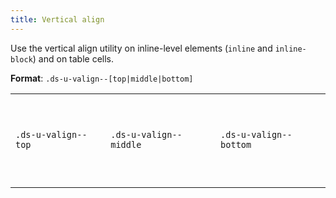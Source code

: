 ```yaml
---
title: Vertical align
---
```


Use the vertical align utility on inline-level elements (`inline` and `inline-block`) and on table cells.

**Format**: `.ds-u-valign--[top|middle|bottom]`

<EmbeddedExample>
<table>
  <tbody>
    <tr>
      <td class="ds-u-valign--top ds-u-padding--2 ds-u-border--0 utility-example" style="height: 150px">
        <code>.ds-u-valign--top</code>
      </td>
      <td class="ds-u-valign--middle ds-u-padding--2 ds-u-border--0 utility-example" style="height: 150px">
        <code>.ds-u-valign--middle</code>
      </td>
      <td class="ds-u-valign--bottom ds-u-padding--2 ds-u-border--0 utility-example" style="height: 150px">
        <code>.ds-u-valign--bottom</code>
      </td>
    </tr>
  </tbody>
</table>

</EmbeddedExample>
